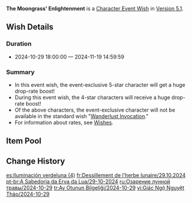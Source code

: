 {{Wish
|name              = The Moongrass' Enlightenment 2024-10-29
|image             = The Moongrass' Enlightenment 2024-10-29.png
|type              = Character Event
|duration          = event
|time_start        = 2024-10-29 18:00:00
|time_end          = 2024-11-19 14:59:59
|link              = https://genshin.hoyoverse.com/en/news/detail/126570
|preceding         = Forgefire's Blessing/2024-10-09
|preceding2        = Of Silken Clouds Woven/2024-10-09
|succeeding        = Piercing Shot's Crimson Wake/2024-11-20
|succeeding2       = Conjuring Chiaroscuro/2024-11-20
|alongside         = Moment of Bloom/2024-10-29
|alongside2        = Epitome Invocation/2024-10-29
|previous          = The Moongrass' Enlightenment/2024-01-31
}}
'''The Moongrass' Enlightenment''' is a [[Character Event Wish]] in [[Version 5.1]].

==Wish Details==
===Duration===
* 2024-10-29 18:00:00 &mdash; 2024-11-19 14:59:59

===Summary===
* In this event wish, the event-exclusive 5-star character {{Wish Item|Nahida}} will get a huge drop-rate boost!
* During this event wish, the 4-star characters {{Wish Item|Sethos; Xingqiu; Kuki Shinobu}} will receive a huge drop-rate boost!
* Of the above characters, the event-exclusive character will not be available in the standard wish "[[Wanderlust Invocation]]."
* For information about rates, see [[Wish]]es.

==Item Pool==
{{Wish Pool
|character_5_F = Nahida
|character_4_F = Sethos; Xingqiu; Kuki Shinobu
|character_5   = Dehya; Diluc; Jean; Keqing; Mona; Qiqi; Tighnari
|character_4   = Barbara; Beidou; Bennett; Candace; Charlotte; Chevreuse; Chongyun; Collei; Diona; Dori; Faruzan; Fischl; Freminet; Gaming; Gorou; Kachina; Kaveh; Kirara; Kujou Sara; Layla; Lynette; Mika; Ningguang; Noelle; Razor; Rosaria; Sayu; Shikanoin Heizou; Sucrose; Thoma; Xiangling; Xinyan; Yanfei; Yaoyao; Yun Jin
|weapon_4      = Dragon's Bane; Eye of Perception; Favonius Codex; Favonius Greatsword; Favonius Lance; Favonius Sword; Favonius Warbow; Lion's Roar; Rainslasher; Rust; Sacrificial Bow; Sacrificial Fragments; Sacrificial Greatsword; Sacrificial Sword; The Bell; The Flute; The Stringless; The Widsith
|weapon_3      = Black Tassel; Bloodtainted Greatsword; Cool Steel; Debate Club; Emerald Orb; Ferrous Shadow; Harbinger of Dawn; Magic Guide; Raven Bow; Sharpshooter's Oath; Skyrider Sword; Slingshot; Thrilling Tales of Dragon Slayers
}}

==Change History==
{{Change History|5.1}}

[[es:Iluminación verdeluna (4)]]
[[fr:Dessillement de l'herbe lunaire/29.10.2024]]
[[pt-br:A Sabedoria da Erva da Lua/29-10-2024]]
[[ru:Озарение лунной травы/2024-10-29]]
[[tr:Ay Otunun Bilgeliği/2024-10-29]]
[[vi:Giác Ngộ Nguyệt Thảo/2024-10-29]]